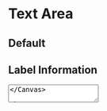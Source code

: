 

<Meta of={TextareaStories} />

# Text Area

## Default

<Canvas>
  <Story of={TextareaStories.Default} />
</Canvas>

## Label Information

<Canvas>
  <TextArea label="Text Area" info="Label Information" />
</Canvas>

## Disabled

<Canvas>
  <TextArea label="Text Area" disabled />
</Canvas>

## Expandable Information

<Canvas>
  <TextArea label="Text Area" expandableInfo="Expandable Information" />
</Canvas>

## Max Length

<Canvas>
  <TextArea label="Text Area" maxLength={100} />
</Canvas>

## More Rows

<Canvas>
  <TextArea label="Text Area" rows={10} />
</Canvas>

## Validation

<Canvas>
  <div>
    <TextArea
      label="Error Text Area"
      validator={{
        indicator: 'error',
        message: 'Error message',
      }}
    />

    <TextArea
      label="Info Text Area"
      validator={{
        indicator: 'info',
        message: 'Info message',
      }}
    />

    <TextArea
      label="Success Text Area"
      validator={{
        indicator: 'success',
        message: 'Success message',
      }}
    />
  </div>
</Canvas>

## Everything On

<Canvas>
  <TextArea
    label="Text Area"
    expandableInfo="Expandable Information"
    info="Label information"
    maxLength={1000}
    rows={4}
    validator={{
      indicator: 'error',
      message: 'Error message',
    }}
    placeholder="Placeholder"
    disabled
  />
</Canvas>

## Properties

<Controls />
